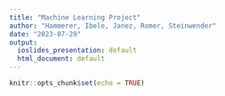 ```yaml
---
title: "Machine Learning Project"
author: "Hammerer, Ibele, Janez, Romer, Steinwender"
date: "2023-07-29"
output:
  ioslides_presentation: default
  html_document: default
---
```


```r
knitr::opts_chunk$set(echo = TRUE)
```
